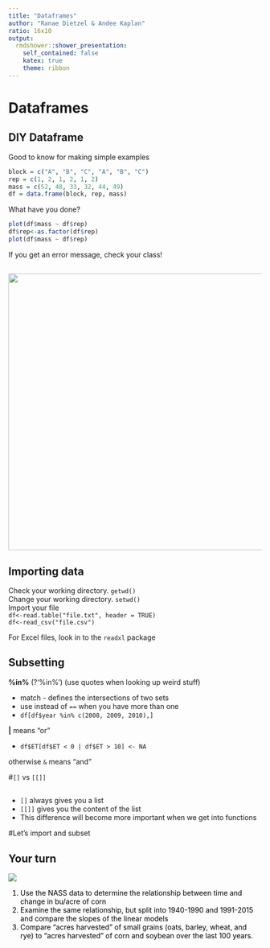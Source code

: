 ```yaml
---
title: "Dataframes"
author: "Ranae Dietzel & Andee Kaplan"
ratio: 16x10
output:
  rmdshower::shower_presentation:
    self_contained: false
    katex: true
    theme: ribbon
---
```


# Dataframes

## DIY Dataframe

Good to know for making simple examples  

```r
block = c("A", "B", "C", "A", "B", "C")
rep = c(1, 2, 1, 2, 1, 2)
mass = c(52, 48, 33, 32, 44, 49)
df = data.frame(block, rep, mass)
```
 
What have you done?  
```r
plot(df$mass ~ df$rep)
df$rep<-as.factor(df$rep)
plot(df$mass ~ df$rep)
```

If you get an error message, check your class!

##  

<center><img src="images/checkyoself.jpg" width="550px"/></center> 

## Importing data  

Check your working directory. 
`getwd()`  
Change your working directory.
`setwd()`  
Import your file  
`df<-read.table("file.txt", header = TRUE)`  
`df<-read_csv("file.csv")`

For Excel files, look in to the `readxl` package  

## Subsetting  

**%in%** (?'%in%') (use quotes when looking up weird stuff)

* match - defines the intersections of two sets  
* use instead of `==` when you have more than one    
* `df[df$year %in% c(2008, 2009, 2010),]`   

**|** means "or" 

* `df$ET[df$ET < 0 | df$ET > 10] <- NA`

otherwise `&` means "and"  

#`[]` vs `[[]]`

##  
* `[]` always gives you a list  
* `[[]]` gives you the content of the list  
* This difference will become more important when we get into functions

#Let's import and subset  



## Your turn { .cover .white }

<!-- image source https://www.flickr.com/photos/ollemhebb/16691684354/in/photolist-rqZfeh-dB2HGy-j4rtWV-cswQCb-bnmKUX-rurYD7-5vmdw6-7iHPtj-bvggjZ-7nwAyK-oVZdhD-acwkds-dqAf8f-e4z5Jk-6PBenY-dSAYZ9-5vmcGR-e4z7be-cyGrpE-7WLPaw-5vmdnn-8ciEWU-5vmcDa-o2NbGq-dxpJTW-cyGt4d-dZy9Sm-dZssjK-oVZ3SB-5BtrCp-e4z5Mk-6bvjNs-8cfk5H-dzTiW2-7Yfj3T-9mraHV-5XmJTS-aDtnzj-ruXg4M-ecF3x2-aAU6Fg-bsQosb-Hgh9UM-kJti5g-ifdCE4-ceXXhf-7AdkFZ-aEDYpr-otaizi-sa1Phn -->
<img src="images/your_turn.jpg" class="cover height" />


<ol style="color:black">
<li>Use the NASS data to determine the relationship between time and change in bu/acre of corn </li>
<li>Examine the same relationship, but split into 1940-1990 and 1991-2015 and compare the slopes of the linear models </li>
<li>Compare "acres harvested" of small grains (oats, barley, wheat, and rye) to "acres harvested" of corn and soybean over the last 100 years.</li>
</ol>


